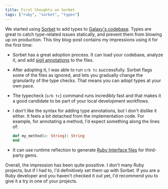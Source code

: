 ```yaml
---
title: First thoughts on Sorbet
tags: ["ruby", "sorbet", "types"]
---
```


We started using [Sorbet](https://sorbet.org/) to add types to [Galaxy's codebase](https://twitter.com/appgalaxyio).
Types are great to catch type-related issues statically, and prevent them from blowing up on production.
This tiny blog-post contains my impressions using it for the first time:

- Sorbet has a great adoption process.
  It can load your codebase,
  analyze it,
  and add [sigil annotations](https://sorbet.org/docs/static) to the files.
- After adopting it, I was able to run `srb tc` successfully.
  Sorbet flags some of the files as ignored, and lets you gradually change the granularity of the type checks.
  That means you can adopt types at your own pace.
- The typecheck (`srb tc`) command runs incredibly fast and that makes it a good candidate to be part of your local development workflows.
- I don't like the syntax for adding type annotations, but I don't dislike it either.
  It feels a bit detached from the implementation code. For example, for annotating a method, I'd expect something along the lines of:

  ```rb
  def my_method(x: String): String
  end
  ```

- It can use runtime reflection to generate [Ruby Interface files](https://sorbet.org/docs/rbi) for third-party gems.

Overall, the impression has been quite possitive.
I don't many Ruby projects, but if I had to, I'd definitively set them up with Sorbet.
If you are a Ruby developer and you haven't checked it out yet, I'd recommend you to give it a try in one of your projects.

